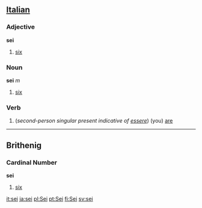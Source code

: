 ==[[Italian]]==
===Adjective===
'''sei'''

# [[six]]

===Noun===
'''sei''' ''m''

# [[six]]

===Verb===

# (''second-person singular present indicative of [[essere]]'') (you) [[are]]

----

==Brithenig==
===Cardinal Number===
'''sei'''

#[[six]]

[[it:sei]]
[[ja:sei]]
[[pl:Sei]]
[[pt:Sei]]
[[fi:Sei]]
[[sv:sei]]